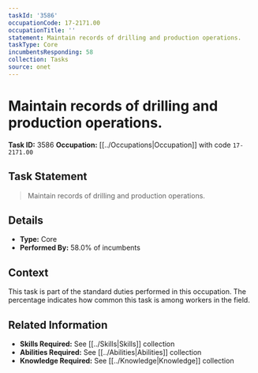```yaml
---
taskId: '3586'
occupationCode: 17-2171.00
occupationTitle: ''
statement: Maintain records of drilling and production operations.
taskType: Core
incumbentsResponding: 58
collection: Tasks
source: onet
---
```

# Maintain records of drilling and production operations.

**Task ID:** 3586
**Occupation:** [[../Occupations|Occupation]] with code `17-2171.00`

## Task Statement

> Maintain records of drilling and production operations.

## Details

- **Type:** Core
- **Performed By:** 58.0% of incumbents

## Context

This task is part of the standard duties performed in this occupation. The percentage indicates how common this task is among workers in the field.

## Related Information

- **Skills Required:** See [[../Skills|Skills]] collection
- **Abilities Required:** See [[../Abilities|Abilities]] collection
- **Knowledge Required:** See [[../Knowledge|Knowledge]] collection
